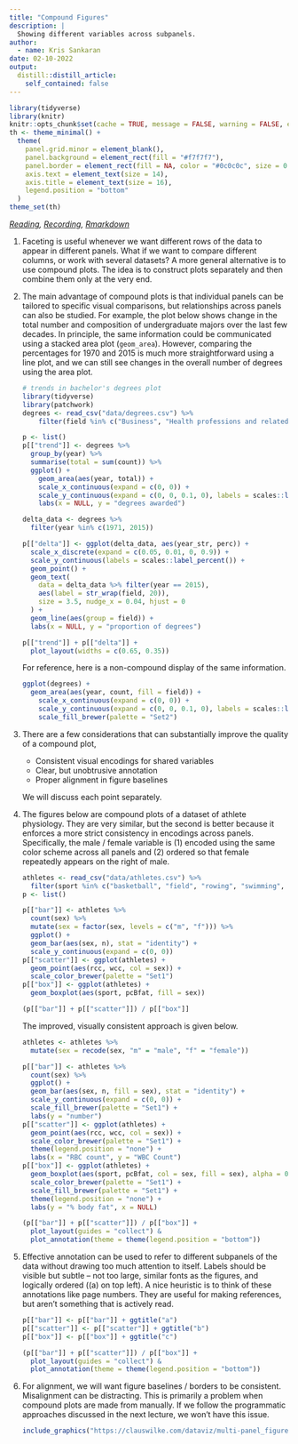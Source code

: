 ```yaml
---
title: "Compound Figures"
description: |
  Showing different variables across subpanels.
author:
  - name: Kris Sankaran
date: 02-10-2022
output:
  distill::distill_article:
    self_contained: false
---
```


```r
library(tidyverse)
library(knitr)
knitr::opts_chunk$set(cache = TRUE, message = FALSE, warning = FALSE, echo = FALSE, fig.height = 5, retina = 4)
th <- theme_minimal() + 
  theme(
    panel.grid.minor = element_blank(),
    panel.background = element_rect(fill = "#f7f7f7"),
    panel.border = element_rect(fill = NA, color = "#0c0c0c", size = 0.6),
    axis.text = element_text(size = 14),
    axis.title = element_text(size = 16),
    legend.position = "bottom"
  )
theme_set(th)
```

_[Reading](https://clauswilke.com/dataviz/multi-panel-figures.html), [Recording](https://mediaspace.wisc.edu/media/Week%203%20%5B3%5D%20Compound%20Figures/1_0uwq18nf), [Rmarkdown](https://github.com/krisrs1128/stat479_s22/blob/main/_posts/2022-02-06-week03-03/week03-03.Rmd)_

1. Faceting is useful whenever we want different rows of the data to appear in
different panels. What if we want to compare different columns, or work with
several datasets? A more general alternative is to use compound plots. The idea
is to construct plots separately and then combine them only at the very end.

1. The main advantage of compound plots is that individual panels can be
tailored to specific visual comparisons, but relationships across panels can
also be studied. For example, the plot below shows change in the total number
and composition of undergraduate majors over the last few decades. In principle,
the same information could be communicated using a stacked area plot
(`geom_area`). However, comparing the percentages for 1970 and 2015 is much more
straightforward using a line plot, and we can still see changes in the overall
number of degrees using the area plot.
    
    ```r
    # trends in bachelor's degrees plot
    library(tidyverse)
    library(patchwork)
    degrees <- read_csv("data/degrees.csv") %>%
        filter(field %in% c("Business", "Health professions and related programs", "Social sciences and history", "Psychology", "Education"))
    
    p <- list()
    p[["trend"]] <- degrees %>%
      group_by(year) %>%
      summarise(total = sum(count)) %>%
      ggplot() +
        geom_area(aes(year, total)) +
        scale_x_continuous(expand = c(0, 0)) +
        scale_y_continuous(expand = c(0, 0, 0.1, 0), labels = scales::label_number_si()) +
        labs(x = NULL, y = "degrees awarded")
    
    delta_data <- degrees %>%
      filter(year %in% c(1971, 2015))
    
    p[["delta"]] <- ggplot(delta_data, aes(year_str, perc)) +
      scale_x_discrete(expand = c(0.05, 0.01, 0, 0.9)) +
      scale_y_continuous(labels = scales::label_percent()) +
      geom_point() +
      geom_text(
        data = delta_data %>% filter(year == 2015), 
        aes(label = str_wrap(field, 20)),
        size = 3.5, nudge_x = 0.04, hjust = 0
      ) +
      geom_line(aes(group = field)) +
      labs(x = NULL, y = "proportion of degrees")
    
    p[["trend"]] + p[["delta"]] +
      plot_layout(widths = c(0.65, 0.35))
    ```
    
    For reference, here is a non-compound display of the same information.
        
    ```r
    ggplot(degrees) +
      geom_area(aes(year, count, fill = field)) +
        scale_x_continuous(expand = c(0, 0)) +
        scale_y_continuous(expand = c(0, 0, 0.1, 0), labels = scales::label_number_si()) +
        scale_fill_brewer(palette = "Set2")
    ```
    
1. There are a few considerations that can substantially improve the quality of
a compound plot,

    * Consistent visual encodings for shared variables
    * Clear, but unobtrusive annotation
    * Proper alignment in figure baselines
    
    We will discuss each point separately.
    
1. The figures below are compound plots of a dataset of athlete physiology. They
are very similar, but the second is better because it enforces a more strict
consistency in encodings across panels. Specifically, the male / female variable
is (1) encoded using the same color scheme across all panels and (2) ordered so
that female repeatedly appears on the right of male.
    
    ```r
    athletes <- read_csv("data/athletes.csv") %>%
      filter(sport %in% c("basketball", "field", "rowing", "swimming", "tennis", "track (400m)"))
    p <- list()
    
    p[["bar"]] <- athletes %>%
      count(sex) %>%
      mutate(sex = factor(sex, levels = c("m", "f"))) %>%
      ggplot() +
      geom_bar(aes(sex, n), stat = "identity") +
      scale_y_continuous(expand = c(0, 0))
    p[["scatter"]] <- ggplot(athletes) +
      geom_point(aes(rcc, wcc, col = sex)) +
      scale_color_brewer(palette = "Set1")
    p[["box"]] <- ggplot(athletes) +
      geom_boxplot(aes(sport, pcBfat, fill = sex))
    
    (p[["bar"]] + p[["scatter"]]) / p[["box"]]
    ```
    
    The improved, visually consistent approach is given below.
    
    ```r
    athletes <- athletes %>%
      mutate(sex = recode(sex, "m" = "male", "f" = "female"))
    
    p[["bar"]] <- athletes %>%
      count(sex) %>%
      ggplot() +
      geom_bar(aes(sex, n, fill = sex), stat = "identity") +
      scale_y_continuous(expand = c(0, 0)) +
      scale_fill_brewer(palette = "Set1") +
      labs(y = "number")
    p[["scatter"]] <- ggplot(athletes) +
      geom_point(aes(rcc, wcc, col = sex)) +
      scale_color_brewer(palette = "Set1") +
      theme(legend.position = "none") +
      labs(x = "RBC count", y = "WBC Count")
    p[["box"]] <- ggplot(athletes) +
      geom_boxplot(aes(sport, pcBfat, col = sex, fill = sex), alpha = 0.5) +
      scale_color_brewer(palette = "Set1") +
      scale_fill_brewer(palette = "Set1") +
      theme(legend.position = "none") +
      labs(y = "% body fat", x = NULL)
    
    (p[["bar"]] + p[["scatter"]]) / p[["box"]] +
      plot_layout(guides = "collect") &
      plot_annotation(theme = theme(legend.position = "bottom"))
    ```
  
1. Effective annotation can be used to refer to different subpanels of the data
without drawing too much attention to itself. Labels should be visible but
subtle -- not too large, similar fonts as the figures, and logically ordered
((a) on top left). A nice heuristic is to think of these annotations like page
numbers. They are useful for making references, but aren't something that is
actively read.
    
    ```r
    p[["bar"]] <- p[["bar"]] + ggtitle("a")
    p[["scatter"]] <- p[["scatter"]] + ggtitle("b")
    p[["box"]] <- p[["box"]] + ggtitle("c")
    
    (p[["bar"]] + p[["scatter"]]) / p[["box"]] +
      plot_layout(guides = "collect") &
      plot_annotation(theme = theme(legend.position = "bottom"))
    ```
  
  1. For alignment, we will want figure baselines / borders to be consistent.
  Misalignment can be distracting. This is primarily a problem when compound plots
  are made from manually. If we follow the programmatic approaches discussed in
  the next lecture, we won't have this issue.
      
      ```r
      include_graphics("https://clauswilke.com/dataviz/multi-panel_figures_files/figure-html/athletes-composite-misaligned-1.png")
      ```
      
    